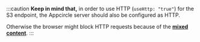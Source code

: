 :::caution
**Keep in mind that,** in order to use HTTP (`useHttp: "true"`) for the S3 endpoint, the Appcircle server should also be configured as HTTP.

Otherwise the browser might block HTTP requests because of the **[mixed content](https://developer.mozilla.org/en-US/docs/Web/Security/Mixed_content)**.
:::